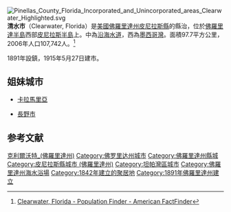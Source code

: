 {{refimprove|time=2019-08-25T02:46:12+00:00}}
{{noteTA
|T=zh:清水市 (佛羅里達州); zh-tw:清水市 (佛羅里達州);zh-hk:清水市 (佛羅里達州);
|1=zh:清水市; zh-tw:清水市; zh-hk:清水市;zh-hk:清水市;
|2=zh:縣;zh-tw:郡;zh-hk:縣;
}}
[[File:Pinellas_County_Florida_Incorporated_and_Unincorporated_areas_Clearwater_Highlighted.svg|right]]
'''清水市'''（Clearwater, Florida）是[[美國|美國]][[佛羅里達州|佛羅里達州]][[皮尼拉斯縣_(佛羅里達州)|皮尼拉斯縣]]的縣治，位於[[佛羅里達半島|佛羅里達半島]]西部[[皮尼拉斯半島|皮尼拉斯半島]]上。中為[[沿海水道|沿海水道]]，西為[[墨西哥灣|墨西哥灣]]。面積97.7平方公里，2006年人口107,742人。<ref>[http://factfinder.census.gov/servlet/SAFFPopulation?_event=Search&geo_id=16000US1214400&_geoContext=01000US%7C04000US12%7C16000US1214400&_street=&_county=Clearwater+city&_cityTown=Clearwater+city&_state=04000US12&_zip=&_lang=en&_sse=on&ActiveGeoDiv=geoSelect&_useEV=&pctxt=fph&pgsl=160&_submenuId=population_0&ds_name=null&_ci_nbr=null&qr_name=&reg=%3Anull&_keyword=&_industry= Clearwater, Florida - Population Finder - American FactFinder]{{Dead link|date=2020年4月 |bot=InternetArchiveBot |fix-attempted=yes }}</ref>

1891年設鎮，1915年5月27日建市。

== 姐妹城市 ==
* {{GRE}}[[卡拉馬里亞|卡拉馬里亞]]
* {{JPN}}[[長野市|長野市]]

== 参考文献 ==
{{Reflist}}

{{Florida}}
{{皮尼拉斯縣 (佛羅里達州)}}
{{Authority control}}
{{DEFAULTSORT:Clearwater}}
[[Category:克利爾沃特_(佛羅里達州)|]]
[[Category:佛罗里达州城市|Category:佛罗里达州城市]]
[[Category:佛羅里達州縣城|Category:佛羅里達州縣城]]
[[Category:皮尼拉斯縣城市_(佛羅里達州)|Category:皮尼拉斯縣城市 (佛羅里達州)]]
[[Category:坦帕灣區城市|Category:坦帕灣區城市]]
[[Category:佛羅里達州海水浴場|Category:佛羅里達州海水浴場]]
[[Category:1842年建立的聚居地|Category:1842年建立的聚居地]]
[[Category:1891年佛羅里達州建立|Category:1891年佛羅里達州建立]]

{{Florida-geo-stub}}